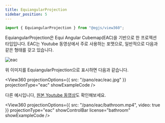 ```yaml
---
title: EquiangularProjection
sidebar_position: 5
---
```



```js
import { EquiangularProjection } from "@egjs/view360";
```

EquiangularProjection은 Equi Angular Cubemap(EAC)을 기반으로 한 프로젝션 타입입니다.
EAC는 Youtube 동영상에서 주로 사용하는 포맷으로, 일반적으로 다음과 같은 형태를 갖고 있습니다.

![eac](/pano/eac/eac.jpg)

위 이미지를 EquiangularProjection으로 표시하면 다음과 같습니다.

<View360
  projectionOptions={{
    src: "/pano/eac/eac.jpg"
  }}
  projectionType="eac"
  showExampleCode />

다른 예시입니다, [원본 Youtube 동영상](https://www.youtube.com/watch?v=r7hv9K-u3U8)도 확인해보세요.

<View360
  projectionOptions={{
    src: "/pano/eac/bathroom.mp4",
    video: true
  }}
  projectionType="eac"
  showControlBar
  license="bathroom"
  showExampleCode />
